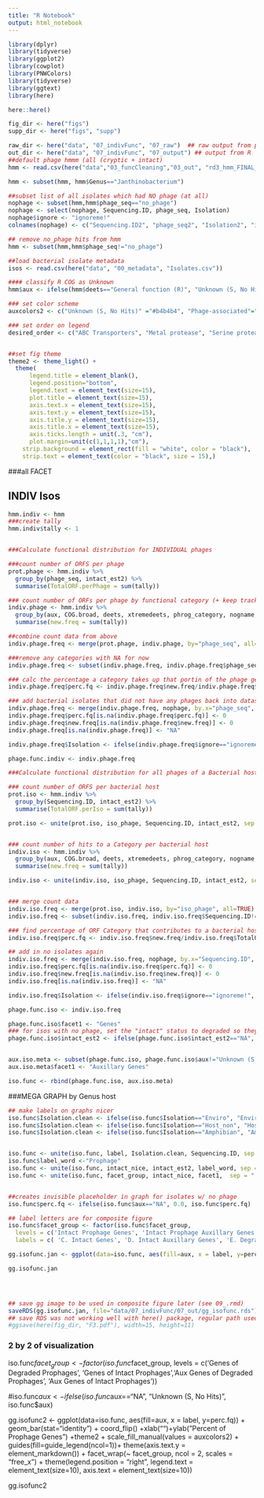```yaml
---
title: "R Notebook"
output: html_notebook
---
```

```r

library(dplyr)
library(tidyverse)
library(ggplot2)
library(cowplot)
library(PNWColors)
library(tidyverse)
library(ggtext)
library(here)

here::here()

fig_dir <- here("figs") 
supp_dir <- here("figs", "supp") 

raw_dir <- here("data", "07_indivFunc", "07_raw")  ## raw output from programs like vs2, vibrant, checkv
out_dir <- here("data", "07_indivFunc", "07_output") ## output from R
##default phage hmmm (all (cryptic + intact)
hmm <- read.csv(here("data","03_funcCleaning","03_out", "rd3_hmm_FINAL_with_nophage.csv"), row.names = 1)

hmm <- subset(hmm, hmm$Genus=="Janthinobacterium")

##subset list of all isolates which had NO phage (at all)
nophage <- subset(hmm,hmm$phage_seq=="no_phage")
nophage <- select(nophage, Sequencing.ID, phage_seq, Isolation)
nophage$ignore <- "ignoreme!"
colnames(nophage) <- c("Sequencing.ID2", "phage_seq2", "Isolation2", "ignore")

## remove no_phage hits from hmm 
hmm <- subset(hmm,hmm$phage_seq!="no_phage")

##load bacterial isolate metadata
isos <- read.csv(here("data", "00_metadata", "Isolates.csv"))

#### classify R COG as Unknown
hmm$aux <- ifelse(hmm$deets=="General function (R)", "Unknown (S, No Hits)", hmm$aux)

### set color scheme
auxcolors2 <- c("Unknown (S, No Hits)" ="#b4b4b4", "Phage-associated"="#D4D4D4", "Amino acid (E)" ="#DDFFA0", "Carbohydrate (G)"="#BDEC6F", "Coenzyme (H)"="#97CE2F", "Energy (C)" ="#4E7705", "Information processing (ALBY)"="#A3E4D7",  "Information Processing (ALBY)" = "#A3E4D7", "Inorganic ion (P)"="#43BA8F", "Lipid (I)" ="#148F77", "Membrane (MW)"="#E7F4FF", "Nucleotide (F)"="#BCE1FF", "Phage_moron, auxiliary metabolic gene and host takeover"="#7DCCFF", "Phage takeover or host defense"="#7DCCFF", "Predicted Chitinase" ="#7D3560", "chitinase" ="#7D3560", "Chitinase" ="#7D3560", "Secondary metabolite (Q)"="#098BD9", "Signaling (DTNZU)"="#FCB076", "Transcription (K)"="#F09163", "Translation (JO)"="#C16654", "Weaker predicted chitinase"="#9D654C", "Predicted_AMG"="#FC0FC0", "phosphoadenosine phosphosulfate reductase"="#FC0FC0", "Serine protease"="#FFF200", "Metal protease"="#636363", "ABC Transporters"="#FFFDD0", "No Prophage"="#000000",  "Chitinase, GH18 family" = "#9D654C", "Chitinase, GH19 family"= "#7D3560") 

### set order on legend
desired_order <- c("ABC Transporters", "Metal protease", "Serine protease", "phosphoadenosine phosphosulfate reductase", "Chitinase", "chitinase", "Predicted Chitinase", "Weaker predicted chitinase", "Chitinase, GH18 family", "Chitinase, GH19 family", "Translation (JO)", "Transcription (K)", "Signaling (DTNZU)", "Defense (V)", "Secondary metabolite (Q)", "Nucleotide (F)", "Membrane (MW)", "Lipid (I)", "Inorganic ion (P)", "Information Processing (ALBY)", "Information processing (ALBY)", "Energy (C)", "Coenzyme (H)", "Carbohydrate (G)", "Amino acid (E)", "Predicted_AMG", "Phage takeover or host defense", "Phage-associated", "Unknown (S, No Hits)", "No Prophage")


##set fig theme
theme2 <- theme_light() +
  theme(
      legend.title = element_blank(),
      legend.position="bottom",
      legend.text = element_text(size=15),
      plot.title = element_text(size=15),
      axis.text.x = element_text(size=15),
      axis.text.y = element_text(size=15),
      axis.title.y = element_text(size=15),
      axis.title.x = element_text(size=15),
      axis.ticks.length = unit(.3, "cm"),
      plot.margin=unit(c(1,1,1,1),"cm"),
    strip.background = element_rect(fill = "white", color = "black"),
    strip.text = element_text(color = "black", size = 15),)
```
###all FACET


## INDIV Isos

```r

hmm.indiv <- hmm
###create tally
hmm.indiv$tally <- 1


###Calculate functional distribution for INDIVIDUAL phages

###count number of ORFS per phage
prot.phage <- hmm.indiv %>%
  group_by(phage_seq, intact_est2) %>%
  summarise(TotalORF.perPhage = sum(tally))

### count number of ORFs per phage by functional category (+ keep track of Isolation, intact estimates)
indiv.phage <- hmm.indiv %>%
  group_by(aux, COG.broad, deets, xtremedeets, phrog_category, nogname, Nog.abbrev, comp, Isolation, Sequencing.ID, phage_seq, intact_est2) %>%
  summarise(new.freq = sum(tally))

##combine count data from above
indiv.phage.freq <- merge(prot.phage, indiv.phage, by="phage_seq", all=TRUE)

###remove any categories with NA for now 
indiv.phage.freq <- subset(indiv.phage.freq, indiv.phage.freq$phage_seq!="NA")

### calc the percentage a category takes up that portin of the phage genome (e.g. total genome is 20 genomes, 2 of which are carbon metabolism (2/20 = 10% of genome))
indiv.phage.freq$perc.fq <- indiv.phage.freq$new.freq/indiv.phage.freq$TotalORF.perPhage*100

### add bacterial isolates that did not have any phages back into dataset and set all categories to 0 / uses the columns ending in 2 from the no_phage set to repopulate the original columns
indiv.phage.freq <- merge(indiv.phage.freq, nophage, by.x="phage_seq", by.y="phage_seq2", all=TRUE)
indiv.phage.freq$perc.fq[is.na(indiv.phage.freq$perc.fq)] <- 0
indiv.phage.freq$new.freq[is.na(indiv.phage.freq$new.freq)] <- 0
indiv.phage.freq[is.na(indiv.phage.freq)] <- "NA"

indiv.phage.freq$Isolation <- ifelse(indiv.phage.freq$ignore=="ignoreme!", indiv.phage.freq$Isolation2, indiv.phage.freq$Isolation)

phage.func.indiv <- indiv.phage.freq

###Calculate functional distribution for all phages of a Bacterial host

### count number of ORFS per bacterial host
prot.iso <- hmm.indiv %>%
  group_by(Sequencing.ID, intact_est2) %>%
  summarise(TotalORF.perIso = sum(tally))

prot.iso <- unite(prot.iso, iso_phage, Sequencing.ID, intact_est2, sep = "_", remove=TRUE)


### count number of hits to a Category per bacterial host
indiv.iso <- hmm.indiv %>%
  group_by(aux, COG.broad, deets, xtremedeets, phrog_category, nogname, Nog.abbrev, comp, Isolation, Sequencing.ID, intact_est2) %>%
  summarise(new.freq = sum(tally))

indiv.iso <- unite(indiv.iso, iso_phage, Sequencing.ID, intact_est2, sep = "_", remove=FALSE)


### merge count data
indiv.iso.freq <- merge(prot.iso, indiv.iso, by="iso_phage", all=TRUE)
indiv.iso.freq <- subset(indiv.iso.freq, indiv.iso.freq$Sequencing.ID!="NA")

### find percentage of ORF Category that contributes to a bacterial host's "phage pangenome"
indiv.iso.freq$perc.fq <- indiv.iso.freq$new.freq/indiv.iso.freq$TotalORF.perIso*100

## add in no isolates again
indiv.iso.freq <- merge(indiv.iso.freq, nophage, by.x="Sequencing.ID", by.y="Sequencing.ID2", all=TRUE)
indiv.iso.freq$perc.fq[is.na(indiv.iso.freq$perc.fq)] <- 0
indiv.iso.freq$new.freq[is.na(indiv.iso.freq$new.freq)] <- 0
indiv.iso.freq[is.na(indiv.iso.freq)] <- "NA"

indiv.iso.freq$Isolation <- ifelse(indiv.iso.freq$ignore=="ignoreme!", indiv.iso.freq$Isolation2, indiv.iso.freq$Isolation)

phage.func.iso <- indiv.iso.freq
```

```r
phage.func.iso$facet1 <- "Genes"
### for isos with no phage, set the "intact" status to degraded so they are not lost when graphing
phage.func.iso$intact_est2 <- ifelse(phage.func.iso$intact_est2=="NA", "Degraded", phage.func.iso$intact_est2)


aux.iso.meta <- subset(phage.func.iso, phage.func.iso$aux!="Unknown (S, No Hits)" & phage.func.iso$aux!="Phage-associated")
aux.iso.meta$facet1 <- "Auxillary Genes"

iso.func <- rbind(phage.func.iso, aux.iso.meta)

```


###MEGA GRAPH by Genus host


```r
## make labels on graphs nicer
iso.func$Isolation.clean <- ifelse(iso.func$Isolation=="Enviro", "Environment", iso.func$Isolation)
iso.func$Isolation.clean <- ifelse(iso.func$Isolation=="Host_non", "Host (other)", iso.func$Isolation.clean)
iso.func$Isolation.clean <- ifelse(iso.func$Isolation=="Amphibian", "Amphibian Host", iso.func$Isolation.clean)


iso.func <- unite(iso.func, label, Isolation.clean, Sequencing.ID, sep = ", ", remove=FALSE)
iso.func$label_word <-"Prophage"
iso.func <- unite(iso.func, intact_nice, intact_est2, label_word, sep = " ", remove=FALSE)
iso.func <- unite(iso.func, facet_group, intact_nice, facet1,  sep = " ", remove=FALSE)


##creates invisible placeholder in graph for isolates w/ no phage
iso.func$perc.fq <- ifelse(iso.func$aux=="NA", 0.0, iso.func$perc.fq)

## label letters are for composite figure
iso.func$facet_group <- factor(iso.func$facet_group,
  levels = c('Intact Prophage Genes', 'Intact Prophage Auxillary Genes', 'Degraded Prophage Genes', 'Degraded Prophage Auxillary Genes'),
  labels = c( 'C. Intact Genes', 'D. Intact Auxillary Genes', 'E. Degraded Genes', 'F. Degraded Auxillary Genes'))

gg.isofunc.jan <- ggplot(data=iso.func, aes(fill=aux, x = label, y=perc.fq)) + geom_bar(stat="identity")+ coord_flip() +xlab("")+ylab("Percent of Total Prophage Genes")+theme2 + scale_fill_manual(values = auxcolors2) + guides(fill=guide_legend(ncol=6))+ theme(axis.text.y = element_text(size=16)) + facet_wrap(~ facet_group, ncol = 4, scales = "free_x")+ theme(legend.text = element_text(size=12), strip.text = element_text(size = 13))

gg.isofunc.jan




## save gg image to be used in composite figure later (see 09_.rmd)
saveRDS(gg.isofunc.jan, file="data/07_indivFunc/07_out/gg_isofunc.rds")
## save RDS was not working well with here() package, regular path used instead.        
#ggsave(here(fig_dir, "F3.pdf"), width=15, height=11)

```

### 2 by 2 of visualization

iso.func$facet_group <- factor(iso.func$facet_group, levels = c('Genes of Degraded Prophages', 'Genes of Intact Prophages','Aux Genes of Degraded Prophages', 'Aux Genes of Intact Prophages'))


#iso.func$aux <- ifelse(iso.func$aux=="NA", "Unknown (S, No Hits)", iso.func$aux)


gg.isofunc2 <- ggplot(data=iso.func, aes(fill=aux, x = label, y=perc.fq)) + geom_bar(stat="identity") + coord_flip() +xlab("")+ylab("Percent of Prophage Genes") +theme2 + scale_fill_manual(values = auxcolors2) + guides(fill=guide_legend(ncol=1))+ theme(axis.text.y = element_markdown()) + facet_wrap(~ facet_group, ncol = 2, scales = "free_x") + theme(legend.position = "right", legend.text = element_text(size=10), axis.text = element_text(size=10))


gg.isofunc2





